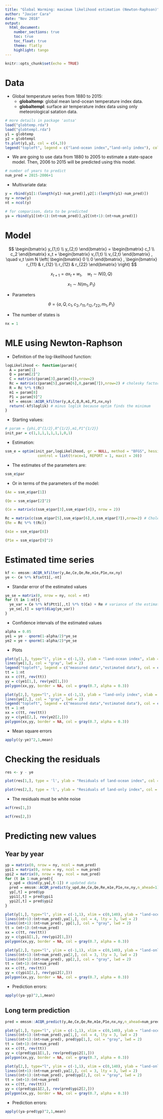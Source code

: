 ```yaml
---
title: "Global Warming: maximum likelihood estimation (Newton-Raphson)"
author: "Javier Cara"
date: "Nov 2018"
output: 
  html_document:
    number_sections: true
    toc: true
    toc_float: true
    theme: flatly
    highlight: tango
---
```


```r
knitr::opts_chunk$set(echo = TRUE)
```

# Data

- Global temperature series from 1880 to 2015:
    - **globaltemp**: global mean land-ocean temperature index data.
    - **globaltempl**: surface air temperature index data using only meteorological satation data.

```r
# more details in package 'astsa'
load("globtemp.rda")
load("globtempl.rda")
y1 = globtemp
y2 = globtempl
ts.plot(y1,y2, col = c(4,3))
legend("topleft", legend = c("land-ocean index","land-only index"), col = c(4,3), lty = 1)
```

- We are going to use data from 1880 to 2005 to estimate a state-space model. Then, 2006 to 2015 will be predicted using this model.

```r
# number of years to predict
num_pred = 2015-2006+1
```

- Multivariate data:

```r
y = rbind(y1[1:(length(y1)-num_pred)],y2[1:(length(y1)-num_pred)])
ny = nrow(y)
nt = ncol(y)
```

```r
# for comparison, data to be predicted
ya = rbind(y1[(nt+1):(nt+num_pred)],y2[(nt+1):(nt+num_pred)])
```

# Model

$$
\begin{bmatrix} 
y_{1,t} \\
y_{2,t}
\end{bmatrix}
= 
\begin{bmatrix} 
c_1 \\
c_2
\end{bmatrix}
x_t + 
\begin{bmatrix} 
v_{1,t} \\
v_{2,t}
\end{bmatrix}
, \quad v_t \sim N \left(  
\begin{bmatrix} 
0 \\
0
\end{bmatrix}
,
\begin{bmatrix} 
r_{11} & r_{12} \\
r_{12} & r_{22}
\end{bmatrix}
\right)
$$

$$
x_{t+1} = a x_{t} + w_t, \quad w_t \sim N(0,Q)
$$

$$
x_1 \sim N(m_1,P_1)
$$

- Parameters

$$
\theta = \{a,Q,c_1,c_2,r_{11},r_{12},r_{22},m_1,P_1 \}
$$

- The number of states is

```r
nx = 1
```

# MLE using Newton-Raphson

- Definition of the log-likelihood function:

```r
logLikelihood <- function(param){
  A = param[1]
  Q = param[2]^2
  C = matrix(c(param[3],param[4]),nrow=2)
  Rc = matrix(c(param[5],param[6],0,param[7]),nrow=2) # cholesky factorization
  R = Rc %*% t(Rc)
  m1 = param[8]
  P1 = param[9]^2
  kf = emssm::ACQR_kfilter(y,A,C,Q,R,m1,P1,nx,ny)
  return(-kf$loglik) # minus loglik because optim finds the minimum
}
```

- Starting values:

```r
# param = {phi,Q^{1/2},R^{1/2},m1,P1^{1/2}}
init_par = c(1,1,1,1,1,1,1,0,1)
```

- Estimation:

```r
ssm_e = optim(init_par,logLikelihood, gr = NULL, method = "BFGS", hessian = TRUE,
               control = list(trace=1, REPORT = 1, maxit = 20))
```

- The estimates of the parameters are:

```r
ssm_e$par
```

- Or in terms of the parameters of the model:

```r
(Ae = ssm_e$par[1])
```

```r
(Qe = ssm_e$par[2]^2)
```

```r
(Ce = matrix(c(ssm_e$par[3],ssm_e$par[4]), nrow = 2))
```

```r
Rc = matrix(c(ssm_e$par[5],ssm_e$par[6],0,ssm_e$par[7]),nrow=2) # Cholesky factor
(Re = Rc %*% t(Rc))
```

```r
(m1e = ssm_e$par[8])
```

```r
(P1e = ssm_e$par[9]^2)
```

# Estimated time series

```r
kf <- emssm::ACQR_kfilter(y,Ae,Ce,Qe,Re,m1e,P1e,nx,ny)
ye <- Ce %*% kf$xtt1[,-nt]
```

- Standar error of the estimated values

```r
ye_se = matrix(0, nrow = ny, ncol = nt)
for (t in 1:nt){
  ye_var = Ce %*% kf$Ptt1[,,t] %*% t(Ce) + Re # variance of the estimated values
  ye_se[,t] = sqrt(diag(ye_var))
}
```

- Confidence intervals of the estimated values

```r
alpha = 0.05
ye1 = ye - qnorm(1-alpha/2)*ye_se
ye2 = ye + qnorm(1-alpha/2)*ye_se
```

- Plots

```r
plot(y[1,], type="l", ylim = c(-1,1), ylab = "land-ocean index", xlab = "Time", col = 4)
lines(ye[1,], col = "gray", lwd = 2)
legend("topleft", legend = c("measured data","estimated data"), col = c("black","gray"), lty = 1)
tt = 1:nt
xx = c(tt, rev(tt))
yy = c(ye1[1,], rev(ye2[1,]))
polygon(xx,yy, border = NA, col = gray(0.7, alpha = 0.3))
```

```r
plot(y[2,], type="l", ylim = c(-1,1), ylab = "land-only index", xlab = "Time", col = 3)
lines(ye[2,], col = "gray", lwd = 2)
legend("topleft", legend = c("measured data","estimated data"), col = c("black","gray"), lty = 1)
tt = 1:nt
xx = c(tt, rev(tt))
yy = c(ye1[2,], rev(ye2[2,]))
polygon(xx,yy, border = NA, col = gray(0.7, alpha = 0.3))
```

- Mean square errors

```r
apply((y-ye)^2,1,mean)
```


# Checking the residuals

```r
res <- y - ye
```

```r
plot(res[1,], type = 'l', ylab = "Residuals of land-ocean index", col = 4)
```

```r
plot(res[2,], type = 'l', ylab = "Residuals of land-only index", col = 3)
```

- The residuals must be white noise

```r
acf(res[1,])
```

```r
acf(res[2,])
```

# Predicting new values

## Year by year

```r
yp = matrix(0, nrow = ny, ncol = num_pred)
ypi1 = matrix(0, nrow = ny, ncol = num_pred)
ypi2 = matrix(0, nrow = ny, ncol = num_pred)
for (t in 1:num_pred){
  y_upd = cbind(y,ya[,t-1]) # updated data
  pred = emssm::ACQR_predict(y_upd,Ae,Ce,Qe,Re,m1e,P1e,nx,ny,n_ahead=1)
  yp[,t] = pred$yp
  ypi1[,t] = pred$ypi1
  ypi2[,t] = pred$ypi2
}
```


```r
plot(y[1,], type="l", ylim = c(-1,1), xlim = c(0,140), ylab = "land-ocean index", xlab = "Time", col = 4)
lines((nt+1):(nt+num_pred),ya[1,], col = 4, lty = 3, lwd = 2)
lines((nt+1):(nt+num_pred), yp[1,], col = "gray", lwd = 2)
tt = (nt+1):(nt+num_pred)
xx = c(tt, rev(tt))
yy = c(ypi1[1,], rev(ypi2[1,]))
polygon(xx,yy, border = NA, col = gray(0.7, alpha = 0.3))
```

```r
plot(y[2,], type="l", ylim = c(-1,1), xlim = c(0,140), ylab = "land-only index", xlab = "Time", col = 3)
lines((nt+1):(nt+num_pred),ya[2,], col = 3, lty = 3, lwd = 2)
lines((nt+1):(nt+num_pred), yp[2,], col = "gray", lwd = 2)
tt = (nt+1):(nt+num_pred)
xx = c(tt, rev(tt))
yy = c(ypi1[2,], rev(ypi2[2,]))
polygon(xx,yy, border = NA, col = gray(0.7, alpha = 0.3))
```

- Prediction errors:

```r
apply((ya-yp)^2,1,mean)
```


## Long term prediction

```r
pred = emssm::ACQR_predict(y,Ae,Ce,Qe,Re,m1e,P1e,nx,ny,n_ahead=num_pred)
```


```r
plot(y[1,], type="l", ylim = c(-1,1), xlim = c(0,140), ylab = "land-ocean index", xlab = "Time", col = 4)
lines((nt+1):(nt+num_pred),ya[1,], col = 4, lty = 3, lwd = 2)
lines((nt+1):(nt+num_pred), pred$yp[1,], col = "gray", lwd = 2)
tt = (nt+1):(nt+num_pred)
xx = c(tt, rev(tt))
yy = c(pred$ypi1[1,], rev(pred$ypi2[1,]))
polygon(xx,yy, border = NA, col = gray(0.7, alpha = 0.3))
```

```r
plot(y[2,], type="l", ylim = c(-1,1), xlim = c(0,140), ylab = "land-only index", xlab = "Time", col = 3)
lines((nt+1):(nt+num_pred),ya[2,], col = 3, lty = 3, lwd = 2)
lines((nt+1):(nt+num_pred), pred$yp[2,], col = "gray", lwd = 2)
tt = (nt+1):(nt+num_pred)
xx = c(tt, rev(tt))
yy = c(pred$ypi1[2,], rev(pred$ypi2[2,]))
polygon(xx,yy, border = NA, col = gray(0.7, alpha = 0.3))
```

- Prediction errors:

```r
apply((ya-pred$yp)^2,1,mean)
```

